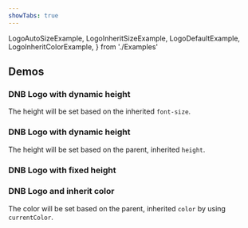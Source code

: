 ```yaml
---
showTabs: true
---
```


  LogoAutoSizeExample,
  LogoInheritSizeExample,
  LogoDefaultExample,
  LogoInheritColorExample,
} from './Examples'

## Demos

### DNB Logo with dynamic height

The height will be set based on the inherited `font-size`.

<LogoAutoSizeExample />

### DNB Logo with dynamic height

The height will be set based on the parent, inherited `height`.

<LogoInheritSizeExample />

### DNB Logo with fixed height

<LogoDefaultExample />

### DNB Logo and inherit color

The color will be set based on the parent, inherited `color` by using `currentColor`.

<LogoInheritColorExample />
